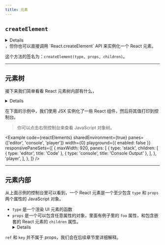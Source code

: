 ```yaml
---
title: 元素
---
```



## `createElement`

<Details>一般来说我们会使用 JSX 语法来创建 **React 元素**</Details>
，但你也可以直接调用 `React.createElement` API 来实例化一个 React 元素。

这个方法的签名为：`createElement(type, props, children)`。

---

## 元素树

接下来我们简单看看 React 元素树内部有什么，<Details>虽然这并不是 React 的必修课，但是粗略了解一下还是有些帮助的。</Details>

在下面的示例中，我们使用 JSX 实例化了一些 React 组件，然后将其值打印到控制台。

> 你可以点击右侧控制台来查看 JavaScript 对象树。

<Example
  code={reactElements}
  sharedEnvironment={true}
  panes={['editor', 'console', 'player']}
  width={0}
  playground={{ enabled: false }}
  responsivePaneSets={[
    {
      maxWidth: 920,
      panes: [
        {
          type: 'stack',
          children: [
            { type: 'editor', title: 'Code' },
            { type: 'console', title: 'Console Output' },
          ],
        },
        'player',
      ],
    },
  ]}
/>

---

## 元素内部

从上面示例的控制台里可以看到，一个 React 元素是一个至少包含 `type` 和 `props` 两个属性的 JavaScript 对象。

- `type` 是一个渲染 UI 元素的函数
- `props` 是一个可以包含任意属性的对象，里面有例子里的 `foo` 属性，和包含嵌套的 React 元素的 `children` 属性。<Details> `children` 属性有些特殊，因为它是从代码中的嵌套 JSX 元素自动创建的。</Details>

`ref` 和 `key` 并不属于 props，我们会在后续章节里详细解释。
